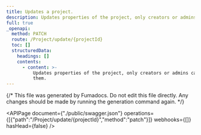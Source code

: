 ```yaml
---
title: Updates a project.
description: Updates properties of the project, only creators or admins can change them.
full: true
_openapi:
  method: PATCH
  route: /Project/update/{projectId}
  toc: []
  structuredData:
    headings: []
    contents:
      - content: >-
          Updates properties of the project, only creators or admins can change
          them.
---
```


{/* This file was generated by Fumadocs.
Do not edit this file directly. Any changes should be made by running the generation command again. */}

<APIPage document={"./public/swagger.json"} operations={[{"path":"/Project/update/{projectId}","method":"patch"}]} webhooks={[]} hasHead={false} />